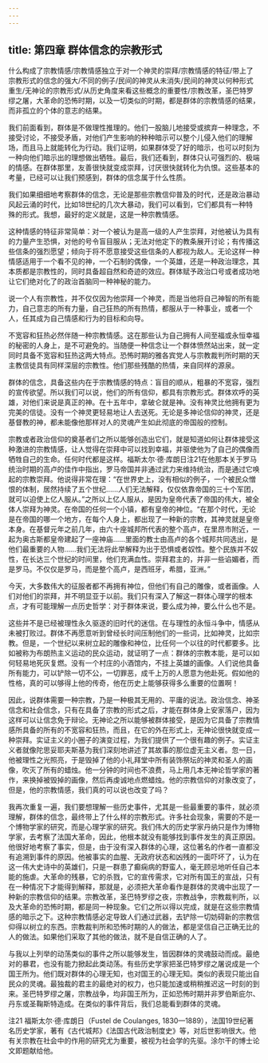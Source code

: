 ```yaml
---
---
---
```

title: 第四章 群体信念的宗教形式
---







什么构成了宗教情感/宗教情感独立于对一个神灵的崇拜/宗教情感的特征/带上了宗教形式的信念的强大/不同的例子/民间的神灵从未消失/民间的神灵以何种形式重生/无神论的宗教形式/从历史角度来看这些概念的重要性/宗教改革，圣巴特罗缪之屠，大革命的恐怖时期，以及一切类似的时期，都是群体的宗教情感的结果，而非孤立的个体的意志的结果。



我们前面看到，群体是不做理性推理的。他们一股脑儿地接受或摈弃一种理念，不接受讨论，不接受矛盾，对他们产生影响的种种暗示可以整个儿侵入他们的理解场，而且马上就能转化为行动。我们证明，如果群体受了好的暗示，也可以时刻为一种向他们暗示出的理想做出牺牲。最后，我们还看到，群体只认可强烈的、极端的情感。在群体那里，友善很快就变成崇拜，讨厌很快就转化为仇恨。这些基本的考量，已经可以让我们预感到，群体的信念属于什么性质。

我们如果细细地考察群体的信念，无论是那些宗教信仰普及的时代，还是政治暴动风起云涌的时代，比如18世纪的几次大暴动，我们可以看到，它们都具有一种特殊的形式。我想，最好的定义就是，这是一种宗教情感。

这种情感的特征非常简单：对一个被认为是高一级的人产生崇拜，对他被认为具有的力量产生恐惧，对他的号令盲目服从；无法对他定下的教条展开讨论；有传播这些信条的强烈愿望；倾向于将不愿意接受这些信条的人都视为敌人。无论这样一种情感适用于一个看不见的神，一个石制的偶像，一个英雄，还是一种政治理念，其本质都是宗教性的，同时具备超自然和奇迹的效应。群体赋予政治口号或者成功地让它们绝对化了的政治首脑同一种神秘的能力。

说一个人有宗教性，并不仅仅因为他崇拜一个神灵，而是当他将自己神智的所有能力，自己意志的所有力量，自己狂热的所有热情，都服从于一种事业，或者一个人，任其成为自己情感和行为的目标和向导。

不宽容和狂热必然伴随一种宗教情感。这在那些认为自己拥有人间至福或永恒幸福的秘密的人身上，是不可避免的。当随便一种信念让一个群体愤然站出来，就一定同时具备不宽容和狂热这两大特点。恐怖时期的雅各宾党人与宗教裁判所时期的天主教信徒具有同样深层的宗教性。他们那些残酷的热情，来自同样的源泉。

群体的信念，具备这些内在于宗教情感的特点：盲目的顺从，粗暴的不宽容，强烈的宣传欲望。所以我们可以说，他们的所有信仰，都具有宗教形式。群体欢呼的英雄，对他们来说是真正的神。在十五年中，拿破仑就是神。没有神灵比他拥有更为完美的信徒。没有一个神灵更轻易地让人去送死。无论是多神论信仰的神灵，还是基督教的神，都未能像他那样对人的灵魂产生如此彻底的帝国般的控制。

宗教或者政治信仰的奠基者们之所以能够创造出它们，就是知道如何让群体接受这种激进的宗教情感，让人觉得在崇拜中可以找到幸福，并驱使他为了自己的偶像而牺牲自己的生命。任何时代都是这样。福斯太尔·德·库朗日注21在他那本关于罗马统治时期的高卢的佳作中指出，罗马帝国并非通过武力来维持统治，而是通过它唤起的宗教崇拜。他说得非常在理：“在世界史上，没有相似的例子，一个被民众憎恨的体制，居然持续了五个世纪……人们无法解释，仅仅依靠帝国的三十个军团，就可以迫使上亿人服从。”之所以上亿人服从，是因为皇帝代表了帝国的伟大，被全体人崇拜为神灵。在帝国的任何一个小镇，都有皇帝的神位。“在那个时代，无论是在帝国的哪一个地方，在每个人身上，都出现了一种新的宗教，其神灵就是皇帝本身。在基督元年之前几年，由六十座城邦所代表的整个高卢，在里昂市附近，一起为奥古斯都皇帝建起了一座神庙……里面的教士由高卢的各个城邦共同选出，是他们最重要的人物……我们无法将此举解释为出于恐惧或者奴性。整个民族并不奴性，在长达三个世纪的时间里，他们充满血性。崇拜君主的，并非一些谄媚者，而是罗马。不仅仅是罗马，而是整个高卢，是西班牙，希腊，亚洲。”

今天，大多数伟大的征服者都不再拥有神位，但他们有自己的雕像，或者画像。人们对他们的崇拜，并不明显亚于以前。我们只有深入了解这一群体心理学的根本点，才有可能理解一点历史哲学：对于群体来说，要么成为神，要么什么也不是。

这些并不是已经被理性永久驱逐的旧时代的迷信。在与理性的永恒斗争中，情感从未被打败过。群体不再愿意听到曾经长时间压制他们的一些词，比如神灵，比如宗教。但是，一个世纪以来树立起的雕像和神位，比任何一个以往的时代都要多。比如被称为布朗热主义运动的民众运动，就证明了一点：群体的宗教本能，是可以如何轻易地死灰复燃。没有一个村庄的小酒馆内，不挂上英雄的画像。人们说他具备所有能力，可以铲除一切不公，一切罪恶，成千上万的人愿意为他赴死。假如他的性格，真的可以够得上他的传奇，他在历史上能够获得多么重要的位置啊！

因此，说群体需要一种宗教，乃是一种极其无用的、平庸的说法。政治信念、神圣信念和社会信念，只有在具备了宗教的形式之后，才能在群体身上安家落户，因为这样可以让信念免于辩论。无神论之所以能够被群体接受，是因为它具备了宗教情感所具备的所有的不宽容和狂热，而且，在它的外在形式上，无神论很快就变成一种崇拜。实证主义的小圈子的演变过程，为我们提供了一个很有趣的例子。实证主义者就像陀思妥耶夫斯基为我们深刻地讲述了其故事的那位虚无主义者。忽一日，他被理性之光照亮，于是毁掉了他的小礼拜堂中所有装饰祭坛的神灵和圣人的画像，吹灭了所有的蜡烛。他一分钟的时间也不浪费，马上用几本无神论哲学家的著作，来换掉被毁掉的画像，然后再虔诚地点燃蜡烛。他的宗教信仰的对象改变了，但是，他的宗教情感，我们真的可以说也改变了吗？

我再次重复一遍，我们要想理解一些历史事件，尤其是一些最重要的事件，就必须理解，群体的信念，最终带上了什么样的宗教形式。许多社会现象，需要的不是一个博物学家的研究，而是心理学家的研究。我们伟大的历史学家丹纳只是作为博物学家，去考察了法国大革命，因此，他根本就没有能够找到事件发生的真正原因。他很好地考察了事实，但是，由于没有深入群体的心理，这位著名的作者一直都没有追溯到事件的原因。他被事实的血腥、无政府状态和凶残的一面吓坏了，认为在这一伟大史诗中的英雄们，只是一群患了癫痫病的野蛮人，毫无顾忌地听任自己本能的施虐。大革命的残暴，它的杀戮，它的宣传需求，它对所有国王的宣战，只有在一种情况下才能得到解释，那就是，必须把大革命看作是群体的灵魂中出现了一种新的宗教信仰的结果。宗教改革，圣巴特罗缪之夜，宗教战争，宗教裁判所，以及大革命的恐怖时期，都是同一种现象。它们之所以得以完成，就是在这些宗教情感的暗示之下。这种宗教情感必定导致人们通过武器，去铲除一切妨碍新的宗教信仰得以树立的东西。宗教裁判所和恐怖时期的人的做法，都是坚信自己正确无比的人的做法。如果他们采取了其他的做法，就不是自信正确的人了。

与我以上列举的动荡类似的事件之所以能够发生，皆因群体的灵魂鼓动而成。最绝对的暴君，也没有能力掀起此类动荡。有些历史学家把圣巴特罗缪之屠说成是一个国王所为。他们既对群体的心理无知，也对国王的心理无知。类似的表现只能出自民众的灵魂。最独裁的君主的最绝对的权力，也只能加速或稍稍推迟这一时刻的到来。圣巴特罗缪之屠，宗教战争，均非国王所为，正如恐怖时期并非罗伯斯庇尔、丹东或圣鞠斯特造成。在类似的事件背后，我们总能看到群体的灵魂。



注21 福斯太尔·德·库朗日（Fustel de Coulanges, 1830—1889），法国19世纪著名历史学家，著有《古代城邦》《法国古代政治制度史》等，对后世影响很大。他有关宗教在社会中的作用的研究尤为重要，被视为社会学的先驱。涂尔干的博士论文即题献给他。